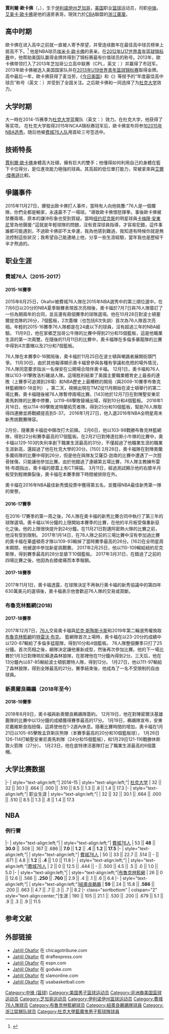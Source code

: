 {{noteTA
|G1=NBA
|T=zh-cn:贾利尔·奥卡佛;zh-tw:賈利爾·歐卡佛;zh-hk:查利爾·奧卡科
|1=zh-cn:贾利尔;zh-tw:賈利爾;zh-hk:查利爾
|2=zh-cn:奥卡佛;zh-tw:歐卡佛;zh-hk:奧卡科
}}
{{Infobox basketball biography
| name         = 贾利尔·奥卡佛<br />Jahlil Okafor
| image        = Jahlil Okafor 2015 Summer League (cropped).jpg
| image_size   = 250px
| caption      = 贾利尔·奥卡佛在2015年夏季聯賽
| position     = [[中锋_(篮球)|中锋]]
| height_ft    = 6
| height_in    = 9.9
| weight_lb   = 271
| league       = [[CBA|CBA]]
| team         = 浙江猛狮
| number       = 15
| nationality  = {{USA}}
| birth_date   = {{Birth date and age|1995|12|15}}
| birth_place  = {{USA}}[[伊利诺伊州|伊利诺伊州]][[芝加哥|芝加哥]]
| high_school  = {{le|Whitney M. Young Magnet High School|Whitney M. Young Magnet High School|Whitney Young}} ([[芝加哥|芝加哥，伊利诺伊州]])
| college      = [[杜克大学|杜克大学]] (2014–2015)
| draft_year   = 2015
| draft_round  = 1
| draft_pick   = 3
| draft_team   = [[费城76人|费城76人]]
| career_start = 2015
| career_end   = 
| years1       = {{nbay|2015|start}}–{{nbay|2016|end}}
| team1        = [[费城76人|费城76人]]
| years2       = {{nbay|2017|full=y}}
| team2        = [[布魯克林籃網|布魯克林籃網]]
| years3       = {{nbay|2018|start}}–{{nbay|2019|end}}
| team3        = [[新奥尔良鹈鹕|新奥尔良鹈鹕]]
| years4       = {{nbay|2020|start}}–{{nbay|2020|end}}
| team4        = [[底特律活塞|底特律活塞]]
| years5       = {{nbay|2021|start}}
| team5        = [[阿特蘭大鷹|阿特蘭大鷹]]
| years6       = [[2021-22年中国男子篮球职业联赛|2022]]–
| team6        = [[浙江猛狮|浙江猛狮]]
| highlights   = 
* NCAA锦标赛冠军 {{le|2015年NCAA男子分区锦标赛|2015 NCAA Men's Division I Basketball Tournament|2015}}
* {{le|ACC联盟年度最佳球员|Atlantic Coast Conference Men's Basketball Player of the Year}} (2015)
* [[麦当劳高中全明星赛|麦当劳高中全明星赛]][[最有价值球员|MVP]] (与他人共同当选) (2014)
| medal_templates =
{{MedalSport | 男子篮球}}
{{MedalCountry|{{USA}}}}
{{MedalCompetition|U16美洲青年篮球锦标赛}}
{{MedalGold| 2011 墨西哥 | [[美国国家男子篮球队|美国国家男子篮球队]]}}
{{MedalCompetition|[[U17世界青年篮球锦标赛|U17世界青年篮球锦标赛]]}}
{{MedalGold| [[2012年U17世界青年篮球锦标赛|2012 立陶宛]] | [[美国国家男子篮球队|美国国家男子篮球队]]}}
{{MedalCompetition|[[U19世界青年篮球锦标赛|U19世界青年篮球锦标赛]]}}
{{MedalGold| [[2013年U19世界青年篮球锦标赛|2013 捷克共和国]] | [[美国国家男子篮球队|美国国家男子篮球队]]}}
}}

'''賈利爾·歐卡佛'''（{{lang-en|'''Jahlil Okafor'''}}，{{bd|1995年|12月15日|||Okafor}}），生于[[伊利諾伊州|伊利諾伊州]][[芝加哥|芝加哥]]，[[美国|美国]]职业[[篮球|篮球]]运动员，司职[[中锋|中锋]]。[[艾美卡·歐卡佛|艾美卡·歐卡佛]]是他的遠房表哥。現效力於[[CBA|CBA]]聯盟的[[浙江廣廈猛獅籃球俱樂部|浙江廣廈]]。

== 高中时期 ==
歐卡佛在进入高中之前就一直被人寄予厚望，并曾连续数年在最佳高中球员榜单上居高不下。<ref>{{cite web|url=http://espn.go.com/blog/high-school/boys-basketball/post/_/id/5914/okafor-taking-recruiting-cues-from-parker|title=Okafor taking recruiting cues from Parker|accessdate=June 30, 2012|date=June 18, 2012|author=Grimala, Mike|work={{link-en|ESPN HS|ESPN HS}}|archive-date=2016-04-20|archive-url=https://web.archive.org/web/20160420184424/http://espn.go.com/blog/high-school/boys-basketball/post/_/id/5914/okafor-taking-recruiting-cues-from-parker|dead-url=no}}</ref> 他是NBA球员[[埃米卡·奧卡福|埃米卡·歐卡佛]]的表亲。在[[2012年U17世界青年篮球锦标赛|2012年U17世界青年篮球锦标赛]]中，他帮助美国队赢得金牌并得到了锦标赛最有价值球员的称号。2013年，歐卡佛带领{{link-en|Whitney M. Young Magnet高中|Whitney M. Young Magnet High School}}打入了2013年芝加哥公立高中联赛（CPL，英文：{{link-en|Chicago Public High School League|Chicago Public High School League}}）并赢得了市冠军。2013年歐卡佛被选入美国国家队并在[[2013年U19世界青年篮球锦标赛|2013年U19世界青年篮球锦标赛]]取得金牌。 高中最后一年，歐卡佛获得了麦当劳，《[[今日美国|今日美国]]》和《{{link-en|Parade|Parade (magazine)}}》等授予的“年度最佳高中球员”称号（英文：{{link-en|high school national player of the year|List of U.S. high school basketball national player of the year awards}}）并受到了全国关注。之后歐卡佛和{{link-en|泰厄斯·琼斯|Tyus Jones}}一同选择了为[[杜克大学|杜克大学]]效力。

== 大学时期 ==
大一時在2014-15赛季为[[杜克大学|杜克大学]]蓝魔队（英文：{{link-en|2014–15 Duke Blue Devils men's basketball team|2014–15 Duke Blue Devils men's basketball team}}）效力。在杜克大学，他获得了{{link-en|ACC联盟年度最佳球员|Atlantic Coast Conference Men's Basketball Player of the Year}}等奖项。 在杜克大学取得2015年NCAA锦标赛冠军后，歐卡佛宣布将参加[[2015年NBA选秀|2015年NBA选秀]]。随后他被[[费城76人队|费城76人队]]用首轮三号签选中。

==技術特長==
[[賈利爾·奧卡福|賈利爾·歐卡佛]]身體高大壯碩，擁有巨大的雙手；他懂得如何利用自己的身體在籃下卡位得分，是位進攻能力極強的球員。其高超的低位單打能力，常被拿來與[[艾爾·傑弗遜|艾爾·傑弗遜]]比較。

==爭議事件==

2015年11月27日，爆發出歐卡佛打人事件，當時有人向他挑釁:"76人是一個爛隊，你們全都是輸家，永遠贏不了一場球。"導致歐卡佛憤怒揮拳。事後歐卡佛被禁賽兩場，原本的謙沖形象也受到質疑。當時[[纽约尼克斯|纽约尼克斯]]的明星球員[[卡梅隆·安東尼|卡梅隆·安東尼]]曾為他聲援:"這就是年輕球隊的問題，沒有資深球員指導，才容易犯錯，這件事誰都可能遇到，不過歐卡佛卻不太幸運，我為他感到難過，我知道有時候你就是無法控制這些狀況；我希望自己能連絡上他，分享一些生涯經驗，當年我也是歷經千辛才熬過的。

== 职业生涯 ==

===費城76人（2015-2017）===
====2015-16賽季====
2015年6月25日，Okafor被費城76人隊在2015年NBA選秀中的第三順位選中。在7月6日以20分的NBA夏季聯賽表現首次亮相後，奧卡福於7月7日與76人隊簽訂了一份為期兩年的合同，並且還有兩個賽季的球隊選項。他在10月28日對波士頓塞爾提克隊的26分，7個籃板，2次蓋帽（也包括8次失誤）首次為76人隊首次亮相。年輕的2015-16賽季76人隊都是在24歲以下的球員，沒有超過三年的NBA經驗。 11月9日，他在家鄉芝加哥公牛隊的比賽中得到21分和15個籃板，這是他職業生涯的第一次兩雙。在隨後的11月11日的比賽中，奧卡福隊在多倫多暴龍隊的比賽中得到4次蓋帽以及21分和7個籃板。

76人隊在本賽季0-16開局後，奧卡福於11月25日在波士頓與嘲諷者展開街頭鬥爭。 11月30日，由於其他報導顯示奧卡福曾參與各種有爭議和危險的場外情況，76人隊同意要求指派一名保安在公開場合陪伴奧卡福。 12月1日，奧卡福和76人隊以103-91擊敗洛杉磯湖人隊。這場胜利結束了美國主要職業體育史上最長的連敗（上賽季可追溯到28場）和NBA歷史上最糟糕的開局（與2009-10賽季布魯克林籃網隊0-18並列） 。第二天，視頻出現在TMZ從11月開始在波士頓舉行的第二場比賽。奧卡福隨後被76人隊暫停兩場比賽。[143]他於12月7日在對陣聖安東尼奧馬刺隊的比賽中停賽，以119-68擊敗替補出場，得到10分和4個籃板。 2016年1月16日，他以114-89擊敗波特蘭拓荒者隊，得到25分和10個籃板，幫助76人隊取得四連勝並將戰績提高到5-37。 2016年1月27日，他入選2016年NBA全明星周末新秀挑戰賽陣容。

2月份，隨著奧卡福從中鋒改打大前鋒。 2月6日，他以103-98戰勝布魯克林籃網隊，得到22分和賽季最高的17個籃板。在2月21日對陣達拉斯小牛隊的比賽中，奧卡福以129-103的失利率創下職業生涯最高的31分，不僅超過了他職業生涯的職業生涯新高，還超過了他在杜克大學的30分。[150] 2月28日，奧卡福隊在對陣奧蘭多魔術隊的比賽中得到26分，但是他在與隊友艾薩亞·迦南的比賽中遭遇了一次脛骨挫傷，只能讓他參加比賽。由於他錯過了連續第五場比賽，76人隊主教練布雷特·布朗指出，奧卡福的膝蓋上有CT掃描。 3月11日，經過測試顯示他的右膝半月板受到輕微撕裂後，奧卡福在本賽季餘下時間被排除在外。

奧卡福在2016年NBA最佳新秀獎投票中獲得第五名，並獲得NBA最佳新秀第一隊的榮譽。

====2016-17賽季====

在2016-17賽季的第一周之後，76人隊在奧卡福的新秀比賽合同中執行了第三年的球隊選項。奧卡福以16分鐘的上限開始本賽季的比賽，在他的半月板受傷重新惡化之後。他的上限很快提升到24分鐘。在11月21日對邁阿密熱火隊的比賽之前，他沒有受到限制。 2017年1月14日，在76人隊之前的三場比賽中沒有參加過比賽的奧卡福在華盛頓奇才隊以109-93輸掉了當時賽季最高的26分。[162]在全明星周末期間，他被選中參加新星挑戰賽。 2017年2月25日，他以110-109輸給紐約尼克斯隊，得到賽季最高的28分並搶下10個籃板。 2017年3月31日，在錯過了之前的四場比賽之後，他因為右膝痠痛而本季報銷。
====2017-18賽季====

2017年11月1日，奧卡福透露，在球隊決定不再執行奧卡福的新秀協議中的第四年630萬美元的選項後，奧卡福表示他會歡迎76人隊的交易或買斷。
===布魯克林籃網(2018)===
====2017-18賽季====
2017年12月7日，[[76人|76人]]交易奧卡福與[[尼克·斯陶斯卡斯|尼克·斯陶斯卡斯]]和2019年第二輪選秀權換取[[布魯克林籃網|布魯克林籃網]]的[[特雷沃·布克|特雷沃·布克]]。
籃網隊首次上場時，奧卡福在以23-20分的成績中以120-87輸給了多倫多猛龍隊，得到10分和4個籃板。 76人隊整個賽季只打了25分鐘。首次亮相之後，網隊決定讓他重新成型，然後再次參加比賽。他的下一場比賽於1月3日對陣明尼蘇達森林狼隊，在那裡他在11分鐘內得到2分。三天后，他在13分鐘內以87-85輸給波士頓凱爾特人隊，得到12分。 1月27日，他以111-97輸給了森林狼隊，得到全隊最高的21分。賽季結束後，他成為了一名不受限制的自由球員。

===新奧爾良鵜鶘（2018年至今）===
====2018-19賽季====
2018年8月9日，奧卡福與新奧爾良鵜鶘隊簽約。 12月19日，他在對陣密爾沃基雄鹿隊的比賽中以13分鐘的成績獲得賽季最高的17分。 1月19日，鵜鶘隊宣布，安東尼戴維斯食指扭傷，這將使他在1-2週內休息。隨著比賽時間的增加，奧卡福在1月21日以105-85擊敗孟菲斯灰熊隊（本賽季最高的20分和10個籃板球）， 1月26日126-114打輸聖安東尼奧馬刺隊（24分和15個籃板），和1月29日121-116戰勝休斯敦火箭隊（27分）。 1月23日，他在底特律活塞隊打出了職業生涯最高的6個蓋帽。

== 大学比赛数据 ==
{{NBA player statistics start}}
|-
| style="text-align:left;"| 2014–15
| style="text-align:left;"| [[杜克大学|杜克大学]]
| 32 || 32 || 30.1 || .664 || .000 || .510 || 8.5 || 1.3 || .8 || 1.4 || 17.3
|-
| style="text-align:left;"| 职业生涯
| style="text-align:left;"| 
| 32 || 32 || 30.1 || .664 || .000 || .510 || 8.5 || 1.3 || .8 || 1.4 || 17.3
{{S-end}}

==NBA==
{{NBA player statistics legend}}

===例行賽===
{{NBA player statistics start}}
|-
| style="text-align:left;"| {{nbay|2015}}
| style="text-align:left;"| [[費城76人|費城76人]]
| 53 || '''48''' || '''30.0''' || .508 || .167 || .686 || '''7.0''' || '''1.2''' || '''.4''' || '''1.2''' || '''17.5'''
|-
| style="text-align:left;"| {{nbay|2016}}
| style="text-align:left;"| [[費城76人|費城76人]]
| 50 || 33 || 22.7 || .514 || - || .671 || 4.8 || '''1.2''' || '''.4''' || 1.0 || 11.8
|-
| style="text-align:left;"|{{nbay|2017}}
| style="text-align:left;"|[[費城76人|費城76人]]
| 2 || 0 || 12.5 || .444 || - || .500 || 4.5 || .5 || .0 || 1.0 || 5.0
|-
| style="text-align:left;"|{{nbay|2017}}
| style="text-align:left;"|[[布魯克林籃網|布魯克林籃網]]
| 26 || 0 || 12.6 || .566 || '''.250''' || '''.760''' || 2.9 || .4 || .1 || .6 || 6.4
|-
| style="text-align:left;"|{{nbay|2018}}
| style="text-align:left;"|[[紐奧良鵜鶘|紐奧良鵜鶘]]
| '''59''' || 24 || 15.8 || '''.586''' || .200 || .663 || 4.7 || .7 || .3 || .7 || 8.2
|- class="sortbottom"
| colspan="2" style="text-align:center;"|生涯
| 190 || 105 || 21.1 || .530 || .200 || .679 || 5.1 || .9 || .3 || .9 || 11.5
{{s-end}}

==参考文献==
{{reflist|30em}}

== 外部链接 ==
{{commons category|Jahlil Okafor}}
* [http://articles.chicagotribune.com/keyword/jahlil-okafor Jahlil Okafor] {{Wayback|url=http://articles.chicagotribune.com/keyword/jahlil-okafor |date=20170815004148 }} 在 chicagotribune.com
* [http://www.draftexpress.com/profile/Jahlil-Okafor-6469/ Jahlil Okafor] {{Wayback|url=http://www.draftexpress.com/profile/Jahlil-Okafor-6469/ |date=20200105134843 }} 在 draftexpress.com
* [http://espn.go.com/blog/chicago/high-school/tag/_/name/jahlil-okafor Jahlil Okafor] {{Wayback|url=http://espn.go.com/blog/chicago/high-school/tag/_/name/jahlil-okafor |date=20160307030414 }} 在 espn.com
* [http://www.goduke.com/ViewArticle.dbml?ATCLID=209692777 Jahlil Okafor] {{Wayback|url=http://www.goduke.com/ViewArticle.dbml?ATCLID=209692777 |date=20190401105259 }} 在 goduke.com
* [http://www.slamonline.com/online/tag/jahlil-okafor/ Jahlil Okafor] {{Wayback|url=http://www.slamonline.com/online/tag/jahlil-okafor/ |date=20140326000031 }} 在 slamonline.com
* [http://www.usabasketball.com/bios/okafor_jahlil.html Jahlil Okafor] {{Wayback|url=http://www.usabasketball.com/bios/okafor_jahlil.html |date=20130622001239 }} 在 usabasketball.com

{{麦当劳全美比赛男子最有价值球员}}
{{摩根·伍滕全国年度最佳球员}}
{{乔丹精英赛男子最有价值球员}}
{{大西洋沿岸联盟年度最佳男子篮球运动员}}
{{皮特·纽厄尔最佳内线球员奖}}
{{2015 NBA Draft}}

{{Authority control}}
{{DEFAULTSORT:Okafor, Jahlil}}
[[Category:中锋_(篮球)|Category:中锋 (篮球)]]
[[Category:美国男子篮球运动员|Category:美国男子篮球运动员]]
[[Category:非洲裔美国篮球运动员|Category:非洲裔美国篮球运动员]]
[[Category:芝加哥运动员|Category:芝加哥运动员]]
[[Category:伊利诺伊州篮球运动员|Category:伊利诺伊州篮球运动员]]
[[Category:費城76人隊球员|Category:費城76人隊球员]]
[[Category:布魯克林籃網球员|Category:布魯克林籃網球员]]
[[Category:紐奧良鵜鶘隊球員|Category:紐奧良鵜鶘隊球員]]
[[Category:浙江猛狮队球员|Category:浙江猛狮队球员]]
[[Category:杜克大學藍魔鬼男子籃球隊球員|Category:杜克大學藍魔鬼男子籃球隊球員]]
